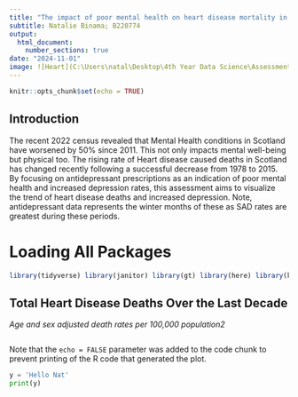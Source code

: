 ```yaml
---
title: "The impact of poor mental health on heart disease mortality in Scotland"
subtitle: Natalie Binama; B220774
output: 
  html_document: 
    number_sections: true
date: "2024-11-01"
image: ![Heart](C:\Users\natal\Desktop\4th Year Data Science\Assessment\B220774\Heart_gif.gif)
---
```


```r
knitr::opts_chunk$set(echo = TRUE)
```

## Introduction

The recent 2022 census revealed that Mental Health conditions in Scotland have worsened by 50% since 2011. This not only impacts mental well-being but physical too. The rising rate of Heart disease caused deaths in Scotland has changed recently following a successful decrease from 1978 to 2015. By focusing on antidepressant prescriptions as an indication of poor mental health and increased depression rates, this assessment aims to visualize the trend of heart disease deaths and increased depression. Note, antidepressant data represents the winter months of these as SAD rates are greatest during these periods.

# Loading All Packages
```r
library(tidyverse) library(janitor) library(gt) library(here) library(kableExtra) library(dplyr) library(readxl)
```



## Total Heart Disease Deaths Over the Last Decade

*Age and sex adjusted death rates per 100,000 population2* 


```r






```

Note that the `echo = FALSE` parameter was added to the code chunk to prevent printing of the R code that generated the plot.

```python
y = 'Hello Nat'
print(y)
```

